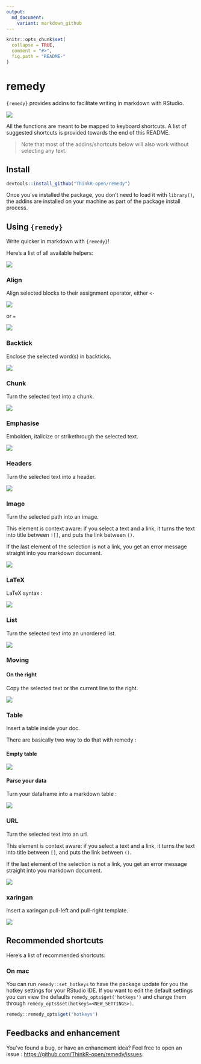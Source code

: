 ```yaml
---
output:
  md_document:
    variant: markdown_github
---
```


<!-- README.md is generated from README.Rmd. Please edit that file -->

```r
knitr::opts_chunk$set(
  collapse = TRUE,
  comment = "#>",
  fig.path = "README-"
)
```

# remedy

`{remedy}` provides addins to facilitate writing in markdown with RStudio.

![](remedy_example.gif)

All the functions are meant to be mapped to keyboard shortcuts. A list of suggested shortcuts is provided towards the end of this README. 

> Note that most of the addins/shortcuts below will also work without selecting any text.

## Install

```r
devtools::install_github("ThinkR-open/remedy")
```

Once you've installed the package, you don't need to load it with `library()`, the addins are installed on your machine as part of the package install process. 

## Using `{remedy}`

Write quicker in markdown with `{remedy}`!

Here's a list of all available helpers:

![](readme_gif/remedy_example.gif)

### Align

Align selected blocks to their assignment operator, either `<-`

![](readme_gif/align.gif)

or `=`

![](readme_gif/alignequal.gif)

### Backtick

Enclose the selected word(s) in backticks. 

![](readme_gif/backtick.gif)

### Chunk

Turn the selected text into a chunk.

![](readme_gif/chunck.gif)

### Emphasise

Embolden, italicize or strikethrough the selected text.

![](readme_gif/emphasise.gif)

### Headers

Turn the selected text into a header.

![](readme_gif/header.gif)

### Image

Turn the selected path into an image. 

This element is context aware: if you select a text and a link, it turns the text into title between `![]`, and puts the link between `()`. 

If the last element of the selection is not a link, you get an error message straight into you markdown document. 

![](readme_gif/image.gif)

### LaTeX

LaTeX syntax : 

![](readme_gif/latex.gif)

### List

Turn the selected text into an unordered list. 

![](readme_gif/list.gif)

### Moving 

#### On the right 

Copy the selected text or the current line to the right.

![](readme_gif/right.gif)


### Table

Insert a table inside your doc.

There are basically two way to do that with remedy : 

#### Empty table

![](readme_gif/table.gif)

#### Parse your data 

Turn your dataframe into a markdown table :

![](readme_gif/table_remedy.gif)


### URL

Turn the selected text into an url. 

This element is context aware: if you select a text and a link, it turns the text into title between `[]`, and puts the link between `()`. 

If the last element of the selection is not a link, you get an error message straight into you markdown document. 

![](readme_gif/url.gif)

### xaringan 

Insert a xaringan pull-left and pull-right template. 

![](readme_gif/xaringan.gif)


## Recommended shortcuts

Here's a list of recommended shortcuts: 

### On mac 

You can run `remedy::set_hotkeys` to have the package update for you the hotkey settings for your RStudio IDE. If you want to edit the default settings you can view the defaults `remedy_opts$get('hotkeys')` and change them through `remedy_opts$set(hotkeys=<NEW_SETTINGS>)`.

```r
remedy::remedy_opts$get('hotkeys')
```

<!-- 
Due to a [limitation](https://community.rstudio.com/t/keyboard-shortcut-for-addin-in-dcf-file/2753) currently of the IDE you will need to restart the IDE once for the hotkeys to be initialized. 
-->

## Feedbacks and enhancement

You've found a bug, or have an enhancment idea? Feel free to open an issue : [https://github.com/ThinkR-open/remedy/issues](https://github.com/ThinkR-open/remedy/issues). 
